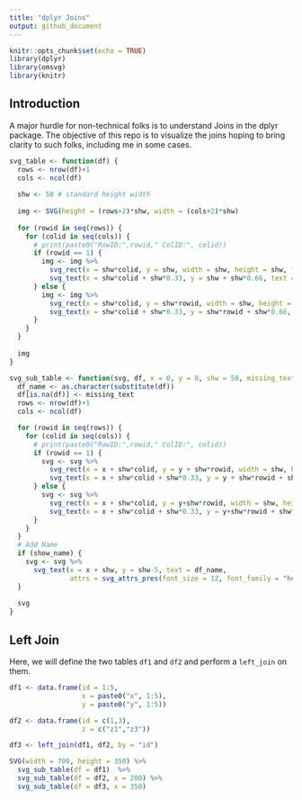 ```yaml
---
title: "dplyr Joins"
output: github_document
---
```


```r
knitr::opts_chunk$set(echo = TRUE)
library(dplyr)
library(omsvg)
library(knitr)
```

## Introduction

A major hurdle for non-technical folks is to understand Joins in the dplyr package. The objective of this repo is to visualize the joins hoping to bring clarity to such folks, including me in some cases.

```r
svg_table <- function(df) {
  rows <- nrow(df)+1
  cols <- ncol(df)
  
  shw <- 50 # standard height width
  
  img <- SVG(height = (rows+2)*shw, width = (cols+2)*shw)
  
  for (rowid in seq(rows)) {
    for (colid in seq(cols)) {
      # print(paste0("RowID:",rowid," ColID:", colid))
      if (rowid == 1) {
        img <- img %>% 
          svg_rect(x = shw*colid, y = shw, width = shw, height = shw, fill = "blue", stroke = "black") %>% 
          svg_text(x = shw*colid + shw*0.33, y = shw + shw*0.66, text = colnames(df)[colid], attrs = svg_attrs_pres(font_size = 20, font_weight = "bold", font_family = "helvetica"))
      } else {
        img <- img %>% 
          svg_rect(x = shw*colid, y = shw*rowid, width = shw, height = shw, fill = "powderblue", stroke = "black") %>% 
          svg_text(x = shw*colid + shw*0.33, y = shw*rowid + shw*0.66, text = df[rowid-1, colid], attrs = svg_attrs_pres(font_size = 20, font_family = "helvetica"))
      }
    }
  }
  
  img
}
```


```r
svg_sub_table <- function(svg, df, x = 0, y = 0, shw = 50, missing_text = "NA", show_name = TRUE) {
  df_name <- as.character(substitute(df))
  df[is.na(df)] <- missing_text
  rows <- nrow(df)+1
  cols <- ncol(df)

  for (rowid in seq(rows)) {
    for (colid in seq(cols)) {
      # print(paste0("RowID:",rowid," ColID:", colid))
      if (rowid == 1) {
        svg <- svg %>% 
          svg_rect(x = x + shw*colid, y = y + shw*rowid, width = shw, height = shw, fill = "blue", stroke = "grey") %>% 
          svg_text(x = x + shw*colid + shw*0.33, y = y + shw*rowid + shw*0.66, text = colnames(df)[colid], attrs = svg_attrs_pres(font_size = 20, font_weight = "bold", font_family = "helvetica"))
      } else {
        svg <- svg %>% 
          svg_rect(x = x + shw*colid, y = y+shw*rowid, width = shw, height = shw, fill = ifelse(df[rowid-1, colid] == missing_text,"grey", ifelse((rowid-1)%%2==0,"powderblue","white")), stroke = "grey") %>% 
          svg_text(x = x + shw*colid + shw*0.33, y = y+shw*rowid + shw*0.66, text = df[rowid-1, colid], attrs = svg_attrs_pres(font_size = 20, font_family = "helvetica"))
      }
    }
  }
  # Add Name
  if (show_name) {
    svg <- svg %>% 
      svg_text(x = x + shw, y = shw-5, text = df_name, 
               attrs = svg_attrs_pres(font_size = 12, font_family = "helvetica"))
  }
  
  svg
}


```

## Left Join

Here, we will define the two tables `df1` and `df2` and perform a `left_join` on them.

```r
df1 <- data.frame(id = 1:5,
                  x = paste0("x", 1:5),
                  y = paste0("y", 1:5))

df2 <- data.frame(id = c(1,3),
                  z = c("z1","z3"))

df3 <- left_join(df1, df2, by = "id")

SVG(width = 700, height = 350) %>% 
  svg_sub_table(df = df1)  %>% 
  svg_sub_table(df = df2, x = 200) %>% 
  svg_sub_table(df = df3, x = 350)
```



```r

```





